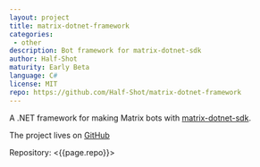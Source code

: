 ```yaml
---
layout: project
title: matrix-dotnet-framework
categories: 
 - other
description: Bot framework for matrix-dotnet-sdk
author: Half-Shot
maturity: Early Beta
language: C#
license: MIT
repo: https://github.com/Half-Shot/matrix-dotnet-framework
---
```


A .NET framework for making Matrix bots with [matrix-dotnet-sdk](https://github.com/Half-Shot/matrix-dotnet-sdk).

The project lives on [GitHub](https://github.com/Half-Shot/matrix-dotnet-framework)

Repository: <{{page.repo}}>
